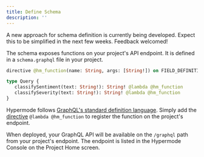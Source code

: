 ```yaml
---
title: Define Schema
description: ''
---
```


<Warning>A new approach for schema definition is currently being developed. Expect this to be simplified in the next few weeks. Feedback welcomed!</Warning>

The schema exposes functions on your project's API endpoint. It is defined in a `schema.graphql` file in your project.

```schema.graphql
directive @hm_function(name: String, args: [String!]) on FIELD_DEFINITION

type Query {
   classifySentiment(text: String!): String! @lambda @hm_function
   classifySeverity(text: String!): String! @lambda @hm_function
}
```

Hypermode follows [GraphQL's standard definition language](https://graphql.org/learn/schema/). Simply add the [directive](https://graphql.org/learn/queries/#directives) `@lambda @hm_function` to register the function on the project's endpoint.

When deployed, your GraphQL API will be available on the `/graphql` path from your project's endpoint. The endpoint is listed in the Hypermode Console on the Project Home screen.